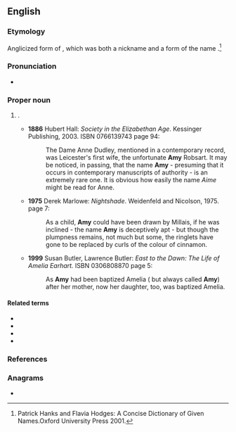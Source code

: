 {{also|amy}}
==English==

===Etymology===
Anglicized form of {{etyl|fro|en}} {{m|fro|Amee}},
which was both a nickname and a form of the {{etyl|la|en}} name {{m|la|Amata||beloved}}.<ref> Patrick Hanks and Flavia Hodges: A Concise Dictionary of Given Names.Oxford University Press 2001.</ref>

===Pronunciation===
* {{IPA|/ˈeɪ.mi/|lang=en}}

===Proper noun===
{{en-proper noun|s}}

# {{given name|female|from=Latin}}.
#* '''1886''' Hubert Hall: ''Society in the Elizabethan Age''. Kessinger Publishing, 2003. ISBN 0766139743 page 94:
#*: The Dame Anne Dudley, mentioned in a contemporary record, was Leicester's first wife, the unfortunate '''Amy''' Robsart. It may be noticed, in passing, that the name '''Amy''' - presuming that it occurs in contemporary manuscripts of authority - is an extremely rare one. It is obvious how easily the name ''Aime'' might be read for Anne.
#* '''1975''' Derek Marlowe: ''Nightshade''. Weidenfeld and Nicolson, 1975. page 7:
#*: As a child, '''Amy''' could have been drawn by Millais, if he was inclined - the name '''Amy''' is deceptively apt - but though the plumpness remains, not much but some, the ringlets have gone to be replaced by curls of the colour of cinnamon.
#* '''1999''' Susan Butler, Lawrence Butler: ''East to the Dawn: The Life of Amelia Earhart.'' ISBN 0306808870 page 5:
#*: As '''Amy''' had been baptized Amelia ( but always called '''Amy''') after her mother, now her daughter, too, was baptized Amelia.

====Related terms====
* {{l|en|Aimee}}
* {{l|en|Amata}}
* {{l|en|Amey}}
* {{l|en|Amie}}

===References===
<references/>

===Anagrams===
* {{anagrams|en|may}}